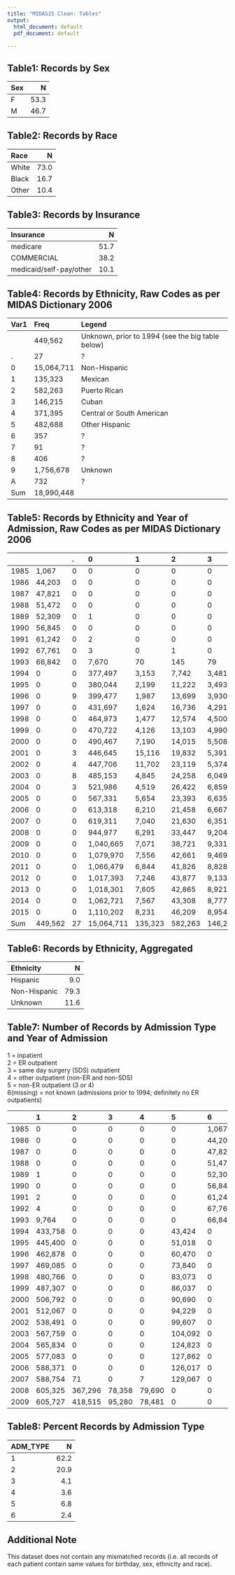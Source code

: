 ```yaml
---
title: "MIDAS15 Clean: Tables"
output:
  html_document: default
  pdf_document: default
  
---
```


## Table1: Records by Sex
|Sex |    N|
|:---|----:|
|F   | 53.3|
|M   | 46.7|

## Table2: Records by Race

|Race  |    N|
|:-----|----:|
|White | 73.0|
|Black | 16.7|
|Other | 10.4|

## Table3: Records by Insurance
|Insurance               |    N|
|:-----------------------|----:|
|medicare                | 51.7|
|COMMERCIAL              | 38.2|
|medicaid/self-pay/other | 10.1|

## Table4: Records by Ethnicity, Raw Codes as per MIDAS Dictionary 2006
|Var1 |Freq       |Legend                                           |
|:----|:----------|:------------------------------------------------|
|     |449,562    |Unknown, prior to 1994 (see the big table below) |
|.    |27         |?                                                |
|0    |15,064,711 |Non-Hispanic                                     |
|1    |135,323    |Mexican                                          |
|2    |582,263    |Puerto Rican                                     |
|3    |146,215    |Cuban                                            |
|4    |371,395    |Central or South American                        |
|5    |482,688    |Other Hispanic                                   |
|6    |357        |?                                                |
|7    |91         |?                                                |
|8    |406        |?                                                |
|9    |1,756,678  |Unknown                                          |
|A    |732        |?                                                |
|Sum  |18,990,448 |                                                 |

## Table5: Records by Ethnicity and Year of Admission, Raw Codes as per MIDAS Dictionary 2006
|     |        |.  |0          |1       |2       |3       |4       |5       |6   |7  |8   |9         |A   |Sum        |
|:----|:-------|:--|:----------|:-------|:-------|:-------|:-------|:-------|:---|:--|:---|:---------|:---|:----------|
|1985 |1,067   |0  |0          |0       |0       |0       |0       |0       |0   |0  |0   |0         |0   |1,067      |
|1986 |44,203  |0  |0          |0       |0       |0       |0       |0       |0   |0  |0   |0         |0   |44,203     |
|1987 |47,821  |0  |0          |0       |0       |0       |0       |0       |0   |0  |0   |0         |0   |47,821     |
|1988 |51,472  |0  |0          |0       |0       |0       |0       |0       |0   |0  |0   |0         |0   |51,472     |
|1989 |52,309  |0  |1          |0       |0       |0       |0       |0       |0   |0  |0   |0         |0   |52,310     |
|1990 |56,845  |0  |0          |0       |0       |0       |0       |0       |0   |0  |0   |0         |0   |56,845     |
|1991 |61,242  |0  |2          |0       |0       |0       |0       |0       |0   |0  |0   |0         |0   |61,244     |
|1992 |67,761  |0  |3          |0       |1       |0       |0       |0       |0   |0  |0   |0         |0   |67,765     |
|1993 |66,842  |0  |7,670      |70      |145     |79      |32      |64      |0   |0  |0   |1,704     |0   |76,606     |
|1994 |0       |0  |377,497    |3,153   |7,742   |3,481   |3,055   |2,904   |0   |0  |0   |79,350    |0   |477,182    |
|1995 |0       |0  |380,044    |2,199   |11,222  |3,493   |3,400   |2,551   |0   |0  |0   |93,509    |0   |496,418    |
|1996 |0       |9  |399,477    |1,987   |13,699  |3,930   |3,792   |3,554   |0   |0  |0   |96,900    |0   |523,348    |
|1997 |0       |0  |431,697    |1,624   |16,736  |4,291   |5,227   |5,743   |0   |0  |0   |77,607    |0   |542,925    |
|1998 |0       |0  |464,973    |1,477   |12,574  |4,500   |5,824   |6,334   |0   |0  |0   |68,157    |0   |563,839    |
|1999 |0       |0  |470,722    |4,126   |13,103  |4,990   |7,225   |7,770   |0   |0  |0   |65,408    |0   |573,344    |
|2000 |0       |0  |490,467    |7,190   |14,015  |5,508   |8,125   |9,503   |0   |0  |0   |62,674    |0   |597,482    |
|2001 |0       |3  |446,645    |15,116  |19,832  |5,391   |8,685   |15,524  |5   |0  |2   |95,093    |0   |606,296    |
|2002 |0       |4  |447,706    |11,702  |23,119  |5,374   |10,861  |18,533  |185 |91 |68  |120,455   |0   |638,098    |
|2003 |0       |8  |485,153    |4,845   |24,258  |6,049   |11,473  |17,598  |99  |0  |99  |122,269   |0   |671,851    |
|2004 |0       |3  |521,986    |4,519   |26,422  |6,859   |12,315  |18,143  |68  |0  |237 |100,105   |0   |690,657    |
|2005 |0       |0  |567,331    |5,654   |23,393  |6,635   |11,885  |17,641  |0   |0  |0   |72,406    |0   |704,945    |
|2006 |0       |0  |613,318    |6,210   |21,458  |6,667   |12,017  |19,735  |0   |0  |0   |34,982    |1   |714,388    |
|2007 |0       |0  |619,311    |7,040   |21,630  |6,351   |11,721  |19,708  |0   |0  |0   |31,407    |731 |717,899    |
|2008 |0       |0  |944,977    |6,291   |33,447  |9,204   |23,599  |30,635  |0   |0  |0   |82,516    |0   |1,130,669  |
|2009 |0       |0  |1,040,665  |7,071   |38,721  |9,331   |28,297  |32,557  |0   |0  |0   |41,361    |0   |1,198,003  |
|2010 |0       |0  |1,079,970  |7,556   |42,661  |9,469   |31,613  |34,916  |0   |0  |0   |35,168    |0   |1,241,353  |
|2011 |0       |0  |1,066,479  |6,844   |41,826  |8,828   |31,406  |38,178  |0   |0  |0   |42,824    |0   |1,236,385  |
|2012 |0       |0  |1,017,393  |7,246   |43,877  |9,133   |33,433  |40,573  |0   |0  |0   |131,836   |0   |1,283,491  |
|2013 |0       |0  |1,018,301  |7,605   |42,865  |8,921   |33,724  |42,451  |0   |0  |0   |121,406   |0   |1,275,273  |
|2014 |0       |0  |1,062,721  |7,567   |43,308  |8,777   |35,992  |45,675  |0   |0  |0   |94,061    |0   |1,298,101  |
|2015 |0       |0  |1,110,202  |8,231   |46,209  |8,954   |37,694  |52,398  |0   |0  |0   |85,480    |0   |1,349,168  |
|Sum  |449,562 |27 |15,064,711 |135,323 |582,263 |146,215 |371,395 |482,688 |357 |91 |406 |1,756,678 |732 |18,990,448 |

## Table6: Records by Ethnicity, Aggregated
|Ethnicity    |    N|
|:------------|----:|
|Hispanic     |  9.0|
|Non-Hispanic | 79.3|
|Unknown      | 11.6|

## Table7: Number of Records by Admission Type and Year of Admission
1 = inpatient    
2 = ER outpatient    
3 = same day surgery (SDS) outpatient     
4 = other outpatient (non-ER and non-SDS)    
5 = non-ER outpatient (3 or 4)    
6(missing) = not known (admissions prior to 1994; definitely no ER outpatients)    

|     |1       |2       |3       |4      |5       |6      |
|:----|:-------|:-------|:-------|:------|:-------|:------|
|1985 |0       |0       |0       |0      |0       |1,067  |
|1986 |0       |0       |0       |0      |0       |44,203 |
|1987 |0       |0       |0       |0      |0       |47,821 |
|1988 |0       |0       |0       |0      |0       |51,472 |
|1989 |1       |0       |0       |0      |0       |52,309 |
|1990 |0       |0       |0       |0      |0       |56,845 |
|1991 |2       |0       |0       |0      |0       |61,242 |
|1992 |4       |0       |0       |0      |0       |67,761 |
|1993 |9,764   |0       |0       |0      |0       |66,842 |
|1994 |433,758 |0       |0       |0      |43,424  |0      |
|1995 |445,400 |0       |0       |0      |51,018  |0      |
|1996 |462,878 |0       |0       |0      |60,470  |0      |
|1997 |469,085 |0       |0       |0      |73,840  |0      |
|1998 |480,766 |0       |0       |0      |83,073  |0      |
|1999 |487,307 |0       |0       |0      |86,037  |0      |
|2000 |506,792 |0       |0       |0      |90,690  |0      |
|2001 |512,067 |0       |0       |0      |94,229  |0      |
|2002 |538,491 |0       |0       |0      |99,607  |0      |
|2003 |567,759 |0       |0       |0      |104,092 |0      |
|2004 |565,834 |0       |0       |0      |124,823 |0      |
|2005 |577,083 |0       |0       |0      |127,862 |0      |
|2006 |588,371 |0       |0       |0      |126,017 |0      |
|2007 |588,754 |71      |0       |7      |129,067 |0      |
|2008 |605,325 |367,296 |78,358  |79,690 |0       |0      |
|2009 |605,727 |418,515 |95,280  |78,481 |0       |0      |

## Table8: Percent Records by Admission Type
|ADM_TYPE |    N|
|:--------|----:|
|1        | 62.2|
|2        | 20.9|
|3        |  4.1|
|4        |  3.6|
|5        |  6.8|
|6        |  2.4|

## Additional Note
This dataset does not contain any mismatched records (i.e. all records of each patient contain same values for birthday, sex, ethnicity and race).